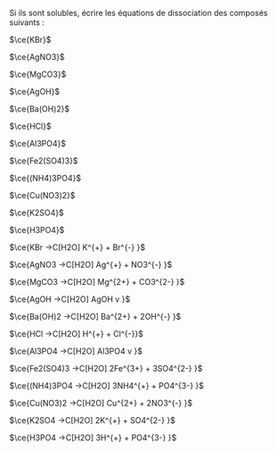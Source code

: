 :::::: {.Exercise data-latex=""}

Si ils sont solubles, écrire les équations de dissociation des composés suivants :

::: {.multicols data-latex="{2}"}

$\ce{KBr}$

$\ce{AgNO3}$

$\ce{MgCO3}$

$\ce{AgOH}$

$\ce{Ba(OH)2}$

$\ce{HCl}$

$\ce{Al3PO4}$

$\ce{Fe2(SO4)3}$

$\ce{(NH4)3PO4}$

$\ce{Cu(NO3)2}$

$\ce{K2SO4}$

$\ce{H3PO4}$

:::

::::::

:::::: {.Answer data-latex=""}

::: {.multicols data-latex="{2}"}

$\ce{KBr ->C[H2O] K^{+} + Br^{-} }$

$\ce{AgNO3 ->C[H2O] Ag^{+} + NO3^{-} }$

$\ce{MgCO3 ->C[H2O] Mg^{2+} + CO3^{2-} }$

$\ce{AgOH ->C[H2O] AgOH v }$

$\ce{Ba(OH)2 ->C[H2O] Ba^{2+} + 2OH^{-} }$

$\ce{HCl ->C[H2O] H^{+} + Cl^{-}}$

$\ce{Al3PO4 ->C[H2O] Al3PO4 v }$

$\ce{Fe2(SO4)3 ->C[H2O] 2Fe^{3+} + 3SO4^{2-} }$

$\ce{(NH4)3PO4 ->C[H2O] 3NH4^{+} + PO4^{3-} }$

$\ce{Cu(NO3)2 ->C[H2O] Cu^{2+} + 2NO3^{-} }$

$\ce{K2SO4 ->C[H2O] 2K^{+} + SO4^{2-} }$

$\ce{H3PO4 ->C[H2O] 3H^{+} + PO4^{3-} }$

:::

::::::
